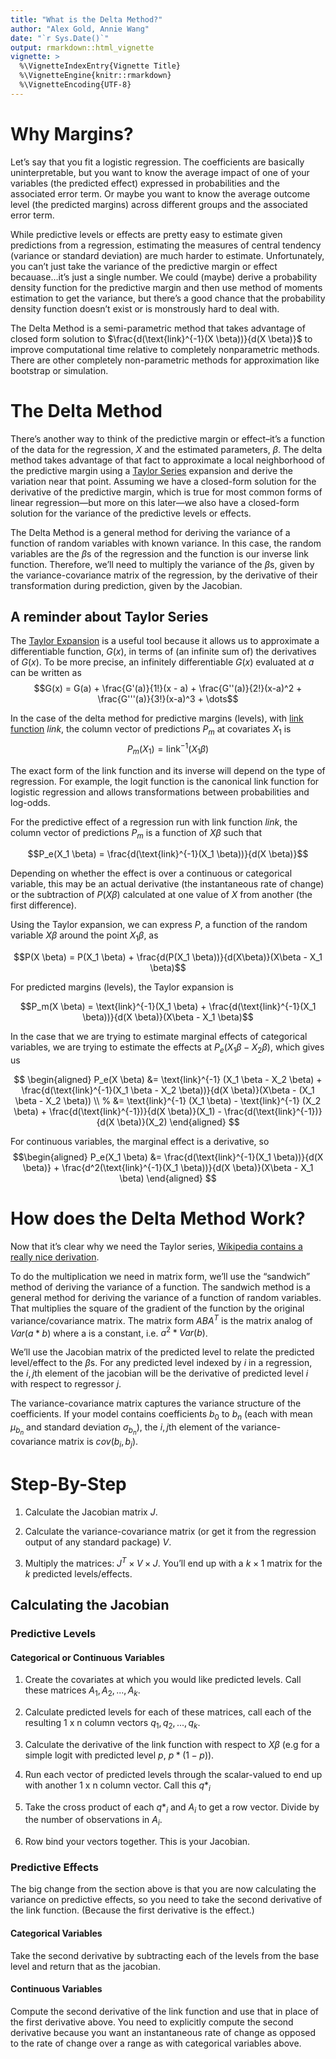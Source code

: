 ```yaml
---
title: "What is the Delta Method?"
author: "Alex Gold, Annie Wang"
date: "`r Sys.Date()`"
output: rmarkdown::html_vignette
vignette: >
  %\VignetteIndexEntry{Vignette Title}
  %\VignetteEngine{knitr::rmarkdown}
  %\VignetteEncoding{UTF-8}
---
```


# Why Margins?
Let's say that you fit a logistic regression. The coefficients are basically uninterpretable, but you want to know the average impact of one of your variables (the predicted effect) expressed in probabilities and the associated error term. Or maybe you want to know the average outcome level (the predicted margins) across different groups and the associated error term.

While predictive levels or effects are pretty easy to estimate given predictions from a regression, estimating the measures of central tendency (variance or standard deviation) are much harder to estimate. Unfortunately, you can't just take the variance of the predictive margin or effect becauase...it's just a single number. We could (maybe) derive a probability density function for the predictive margin and then use method of moments estimation to get the variance, but there’s a good chance that the probability density function doesn’t exist or is monstrously hard to deal with.

The Delta Method is a semi-parametric method that takes advantage of closed form solution to $\frac{d(\text{link}^{-1}(X \beta))}{d(X \beta)}$ to improve computational time relative to completely nonparametric methods. There are other completely non-parametric methods for approximation like bootstrap or simulation.

# The Delta Method
There's another way to think of the predictive margin or effect--it's a function of the data for the regression, $X$ and the estimated parameters, $\beta$. The delta method takes advantage of that fact to approximate a local neighborhood of the predictive margin using a [Taylor Series](https://en.wikipedia.org/wiki/Taylor_series) expansion and derive the variation near that point. Assuming we have a closed-form solution for the derivative of the predictive margin, which is true for most common forms of linear regression---but more on this later---we also have a closed-form solution for the variance of the predictive levels or effects.

The Delta Method is a general method for deriving the variance of a function of random variables with known variance. In this case, the random variables are the $\beta$s of the regression and the function is our inverse link function. Therefore, we’ll need to multiply the variance of the $\beta$s, given by the variance-covariance matrix of the regression, by the derivative of their transformation during prediction, given by the Jacobian. 

## A reminder about Taylor Series
The [Taylor Expansion](https://en.wikipedia.org/wiki/Taylor_series) is a useful tool because it allows us to approximate a differentiable function, $G(x)$, in terms of (an infinite sum of) the derivatives of $G(x)$. To be more precise, an infinitely differentiable $G(x)$ evaluated at $a$ can be written as
$$G(x) = G(a) + \frac{G'(a)}{1!}(x - a) + \frac{G''(a)}{2!}(x-a)^2 + 
\frac{G'''(a)}{3!}(x-a)^3 + \dots$$

In the case of the delta method for predictive margins (levels), with [link function](https://en.wikipedia.org/wiki/Generalized_linear_model#Link_function) $link$, the column vector of predictions $P_m$ at covariates $X_1$ is 
$$P_m(X_1) = \text{link}^{-1}(X_1 \beta)$$

The exact form of the link function and its inverse will depend on the type of regression. For example, the logit function is the canonical link function for logistic regression and allows transformations between probabilities and log-odds.

For the predictive effect of a regression run with link function $link$, the column vector of predictions $P_m$ is a function of $X \beta$ such that 

$$P_e(X_1 \beta) = \frac{d(\text{link}^{-1}(X_1 \beta))}{d(X \beta)}$$ 

Depending on whether the effect is over a continuous or categorical variable, this may be an actual derivative (the instantaneous rate of change) or the subtraction of $P(X \beta)$ calculated at one value of $X$ from another (the first difference). 

Using the Taylor expansion, we can express $P$, a function of the random variable $X \beta$ around the point $X_1 \beta$, as

$$P(X \beta) = P(X_1 \beta) + 
\frac{d(P(X_1 \beta))}{d(X\beta)}(X\beta - X_1 \beta)$$

For predicted margins (levels), the Taylor expansion is 

$$P_m(X \beta) = \text{link}^{-1}(X_1 \beta) + 
\frac{d(\text{link}^{-1}(X_1 \beta))}{d(X \beta)}(X\beta - X_1 \beta)$$

In the case that we are trying to estimate marginal effects of categorical variables, we are trying to estimate the effects at $P_e(X_1 \beta - X_2 \beta)$, which gives us

$$ \begin{aligned}
P_e(X \beta) &= \text{link}^{-1} (X_1 \beta - X_2 \beta) + 
\frac{d(\text{link}^{-1}(X_1 \beta - X_2 \beta))}{d(X \beta)}(X\beta - (X_1 \beta - X_2 \beta)) \\
% &= \text{link}^{-1} (X_1 \beta) - \text{link}^{-1} (X_2 \beta) + \frac{d(\text{link}^{-1})}{d(X \beta)}(X_1) - \frac{d(\text{link}^{-1})}{d(X \beta)}(X_2)
\end{aligned}
$$

For continuous variables, the marginal effect is a derivative, so 
$$\begin{aligned}
P_e(X_1 \beta) &= \frac{d(\text{link}^{-1}(X_1 \beta))}{d(X \beta)} + 
\frac{d^2(\text{link}^{-1}(X_1 \beta))}{d(X \beta)}(X\beta - X_1 \beta)
\end{aligned}
$$

# How does the Delta Method Work?

Now that it's clear why we need the Taylor series, [Wikipedia contains a really nice derivation](https://en.wikipedia.org/wiki/Delta_method#Multivariate_delta_method).

To do the multiplication we need in matrix form, we’ll use the “sandwich” method of deriving the variance of a function. The sandwich method is a general method for deriving the variance of a function of random variables. That multiplies the square of the gradient of the function by the original variance/covariance matrix. The matrix form $ABA^T$ is the matrix analog of $Var(a * b)$ where a is a constant, i.e. $a^2*Var(b)$.

We’ll use the Jacobian matrix of the predicted level to relate the predicted level/effect to the $\beta$s. For any predicted level indexed by $i$ in a regression, the $i,j$th element of the jacobian will be the derivative of predicted level $i$ with respect to regressor $j$. 

The variance-covariance matrix captures the variance structure of the coefficients. If your model contains coefficients $b_0$ to $b_n$ (each with mean $\mu_{b_n}$ and standard deviation $\sigma_{b_n}$), the $i,j$th element of the variance-covariance matrix is $cov(b_i, b_j)$.

# Step-By-Step

1. Calculate the Jacobian matrix $J$.

2. Calculate the variance-covariance matrix (or get it from the regression output of any standard package) $V$.

3. Multiply the matrices: $J^{T} \times V \times J$. You’ll end up with a $k \times 1$ matrix for the $k$ predicted levels/effects.

## Calculating the Jacobian

### Predictive Levels 

#### Categorical or Continuous Variables

1. Create the covariates at which you would like predicted levels. Call these matrices $A_1, A_2, ..., A_k$. 

1. Calculate predicted levels for each of these matrices, call each of the resulting 1 x n column vectors $q_1, q_2, ..., q_k$.

1. Calculate the derivative of the link function with respect to $X \beta$ (e.g for a simple logit with predicted level $p$, $p*(1-p)$). 

1. Run each vector of predicted levels through the scalar-valued to end up with another 1 x n column vector. Call this $q*_i$

1. Take the cross product of each $q*_i$ and $A_i$ to get a row vector. Divide by the number of observations in $A_i$.

1. Row bind your vectors together. This is your Jacobian.

### Predictive Effects

The big change from the section above is that you are now calculating the variance on predictive effects, so you need to take the second derivative of the link function. (Because the first derivative is the effect.)

#### Categorical Variables

Take the second derivative by subtracting each of the levels from the base level and return that as the jacobian. 

#### Continuous Variables

Compute the second derivative of the link function and use that in place of the first derivative above. You need to explicitly compute the second derivative because you want an instantaneous rate of change as opposed to the rate of change over a range as with categorical variables above.
